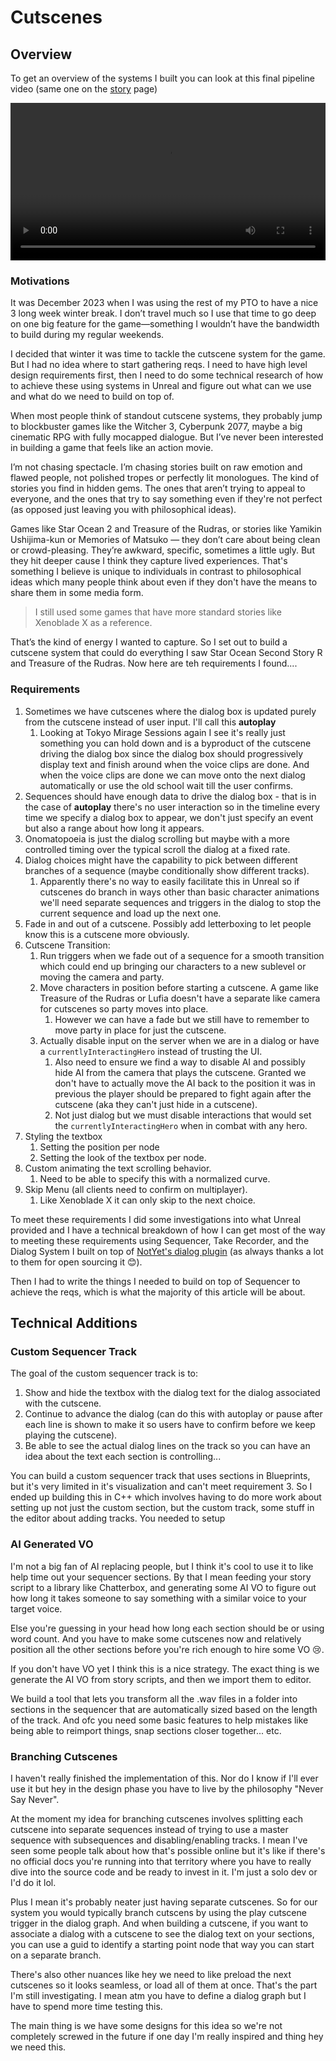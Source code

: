 <main>
<div class="m-2 mdx-content">

# Cutscenes

## Overview

To get an overview of the systems I built you can look at this final pipeline video (same one on the [story](/story) page)

<video width="100%" controls>
  <source src="../CutscenePipelineExample.mp4" type="video/mp4" />
  Your browser does not support the video tag.
</video>

### Motivations

It was December 2023 when I was using the rest of my PTO to have a nice 3 long week winter break. I don’t travel much so I use that time to go deep on one big feature for the game—something I wouldn’t have the bandwidth to build during my regular weekends.

I decided that winter it was time to tackle the cutscene system for the game. But I had no idea where to start gathering reqs. I need to have high level design requirements first, then I need to do some technical research of how to achieve these using systems in Unreal and figure out what can we use and what do we need to build on top of.

When most people think of standout cutscene systems, they probably jump to blockbuster games like the Witcher 3, Cyberpunk 2077, maybe a big cinematic RPG with fully mocapped dialogue. But I’ve never been interested in building a game that feels like an action movie.

I’m not chasing spectacle. I’m chasing stories built on raw emotion and flawed people, not polished tropes or perfectly lit monologues. The kind of stories you find in hidden gems. The ones that aren’t trying to appeal to everyone, and the ones that try to say something even if they're not perfect (as opposed just leaving you with philosophical ideas).

Games like Star Ocean 2 and Treasure of the Rudras, or stories like Yamikin Ushijima-kun or Memories of Matsuko — they don’t care about being clean or crowd-pleasing. They’re awkward, specific, sometimes a little ugly. But they hit deeper cause I think they capture lived experiences. That's something I believe is unique to individuals in contrast to philosophical ideas which many people think about even if they don't have the means to share them in some media form.

>I still used some games that have more standard stories like Xenoblade X as a reference.

That’s the kind of energy I wanted to capture. So I set out to build a cutscene system that could do everything I saw Star Ocean Second Story R and Treasure of the Rudras. Now here are teh requirements I found....

### Requirements

1. Sometimes we have cutscenes where the dialog box is updated purely from the cutscene instead of user input. I'll call this **autoplay**
	1. Looking at Tokyo Mirage Sessions again I see it's really just something you can hold down and is a byproduct of the cutscene driving the dialog box since the dialog box should progressively display text and finish around when the voice clips are done. And when the voice clips are done we can move onto the next dialog automatically or use the old school wait till the user confirms.
2. Sequences should have enough data to drive the dialog box - that is in the case of **autoplay** there's no user interaction so in the timeline every time we specify a dialog box to appear, we don't just specify an event but also a range about how long it appears.
3. Onomatopoeia is just the dialog scrolling but maybe with a more controlled timing over the typical scroll the dialog at a fixed rate.
4. Dialog choices might have the capability to pick between different branches of a sequence (maybe conditionally show different tracks).
	1. Apparently there's no way to easily facilitate this in Unreal so if cutscenes do branch in ways other than basic character animations we'll need separate sequences and triggers in the dialog to stop the current sequence and load up the next one.
5. Fade in and out of a cutscene. Possibly add letterboxing to let people know this is a cutscene more obviously.
6. Cutscene Transition:
	1. Run triggers when we fade out of a sequence for a smooth transition which could end up bringing our characters to a new sublevel or moving the camera and party.
	2. Move characters in position before starting a cutscene. A game like Treasure of the Rudras or Lufia doesn't have a separate like camera for cutscenes so party moves into place.
		1. However we can have a fade but we still have to remember to move party in place for just the cutscene.
	3. Actually disable input on the server when we are in a dialog or have a `currentlyInteractingHero` instead of trusting the UI.
		1. Also need to ensure we find a way to disable AI and possibly hide AI from the camera that plays the cutscene. Granted we don't have to actually move the AI back to the position it was in previous the player should be prepared to fight again after the cutscene (aka they can't just hide in a cutscene).
		2. Not just dialog but we must disable interactions that would set the `currentlyInteractingHero` when in combat with any hero.
7. Styling the textbox
	1. Setting the position per node
	2. Setting the look of the textbox per node.
8. Custom animating the text scrolling behavior.
	1. Need to be able to specify this with a normalized curve.
9. Skip Menu (all clients need to confirm on multiplayer).
	1. Like Xenoblade X it can only skip to the next choice.

To meet these requirements I did some investigations into what Unreal provided and I have a technical breakdown of how I can get most of the way to meeting these requirements using Sequencer, Take Recorder, and the Dialog System I built on top of [NotYet's dialog plugin](https://github.com/NotYetGames/DlgSystem) (as always thanks a lot to them for open sourcing it 😊). 

Then I had to write the things I needed to build on top of Sequencer to achieve the reqs, which is what the majority of this article will be about.

## Technical Additions

### Custom Sequencer Track

The goal of the custom sequencer track is to:

1. Show and hide the textbox with the dialog text for the dialog associated with the cutscene.
2. Continue to advance the dialog (can do this with autoplay or pause after each line is shown to make it so users have to confirm before we keep playing the cutscene).
3. Be able to see the actual dialog lines on the track so you can have an idea about the text each section is controlling...

You can build a custom sequencer track that uses sections in Blueprints, but it's very limited in it's visualization and can't meet requirement 3. So I ended up building this in C++ which involves having to do more work about setting up not just the custom section, but the custom track, some stuff in the editor about adding tracks. You needed to setup 

### AI Generated VO

I'm not a big fan of AI replacing people, but I think it's cool to use it to like help time out your sequencer sections. By that I mean feeding your story script to a library like Chatterbox, and generating some AI VO to figure out how long it takes someone to say something with a similar voice to your target voice. 

Else you're guessing in your head how long each section should be or using word count. And you have to make some cutscenes now and relatively position all the other sections before you're rich enough to hire some VO 😢.

If you don't have VO yet I think this is a nice strategy. The exact thing is we generate the AI VO from story scripts, and then we import them to editor.

We build a tool that lets you transform all the .wav files in a folder into sections in the sequencer that are automatically sized based on the length of the track. And ofc you need some basic features to help mistakes like being able to reimport things, snap sections closer together... etc.

### Branching Cutscenes

I haven't really finished the implementation of this. Nor do I know if I'll ever use it but hey in the design phase you have to live by the philosophy "Never Say Never".

At the moment my idea for branching cutscenes involves splitting each cutscene into separate sequences instead of trying to use a master sequence with subsequences and disabling/enabling tracks. I mean I've seen some people talk about how that's possible online but it's like if there's no official docs you're running into that territory where you have to really dive into the source code and be ready to invest in it. I'm just a solo dev or I'd do it lol.

Plus I mean it's probably neater just having separate cutscenes. So for our system you would typically branch cutscens by using the play cutscene trigger in the dialog graph. And when building a cutscene, if you want to associate a dialog with a cutscene to see the dialog text on your sections, you can use a guid to identify a starting point node that way you can start on a separate branch.

There's also other nuances like hey we need to like preload the next cutscenes so it looks seamless, or load all of them at once. That's the part I'm still investigating. I mean atm you have to define a dialog graph but I have to spend more time testing this.

The main thing is we have some designs for this idea so we're not completely screwed in the future if one day I'm really inspired and thing hey we need this.

</div>
</main>